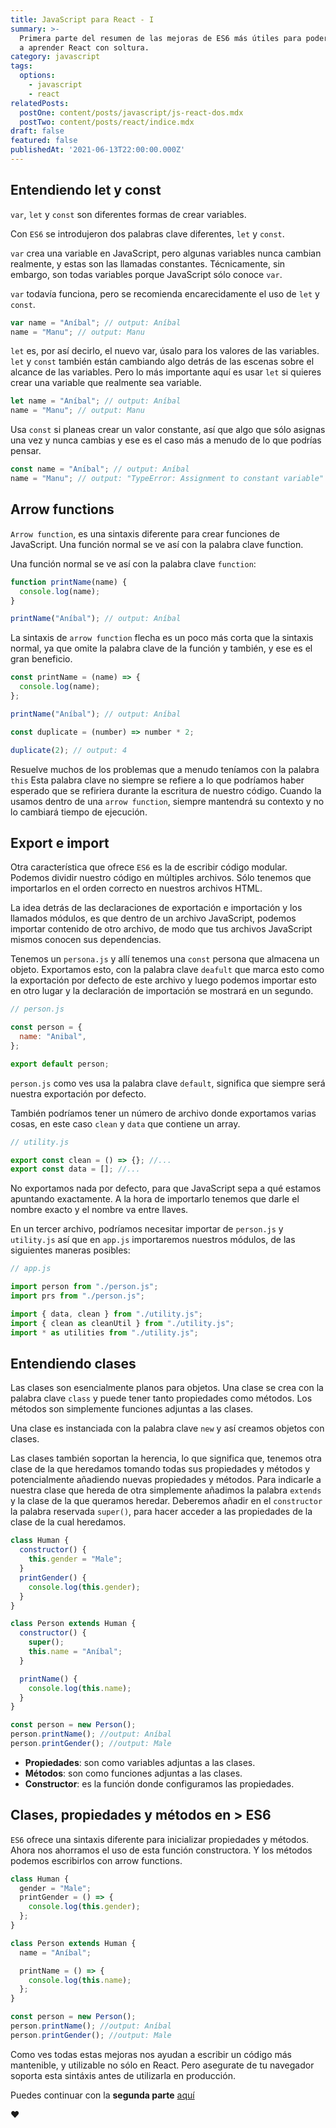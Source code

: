 ```yaml
---
title: JavaScript para React - I
summary: >-
  Primera parte del resumen de las mejoras de ES6 más útiles para poder empezar
  a aprender React con soltura.
category: javascript
tags:
  options:
    - javascript
    - react
relatedPosts:
  postOne: content/posts/javascript/js-react-dos.mdx
  postTwo: content/posts/react/indice.mdx
draft: false
featured: false
publishedAt: '2021-06-13T22:00:00.000Z'
---
```


## Entendiendo let y const

`var`, `let` y `const` son diferentes formas de crear variables.

Con `ES6` se introdujeron dos palabras clave diferentes, `let` y `const`.

`var` crea una variable en JavaScript, pero algunas variables nunca cambian realmente, y estas son las llamadas constantes. Técnicamente, sin embargo, son todas variables porque JavaScript sólo conoce `var`.

`var` todavía funciona, pero se recomienda encarecidamente el uso de `let` y `const`.

```javascript
var name = "Aníbal"; // output: Aníbal
name = "Manu"; // output: Manu
```

`let` es, por así decirlo, el nuevo var, úsalo para los valores de las variables. `let` y `const` también están cambiando algo detrás de las escenas sobre el alcance de las variables. Pero lo más importante aquí es usar `let` si quieres crear una variable que realmente sea variable.

```javascript
let name = "Aníbal"; // output: Aníbal
name = "Manu"; // output: Manu
```

Usa `const` si planeas crear un valor constante, así que algo que sólo asignas una vez y nunca cambias y ese es el caso más a menudo de lo que podrías pensar.

```javascript
const name = "Aníbal"; // output: Aníbal
name = "Manu"; // output: "TypeError: Assignment to constant variable"
```

## Arrow functions

`Arrow function`, es una sintaxis diferente para crear funciones de JavaScript. Una función normal se ve así con la palabra clave function.

Una función normal se ve así con la palabra clave `function`:

```javascript
function printName(name) {
  console.log(name);
}

printName("Aníbal"); // output: Aníbal
```

La sintaxis de `arrow function` flecha es un poco más corta que la sintaxis normal, ya que omite la palabra clave de la función y también, y ese es el gran beneficio.

```javascript
const printName = (name) => {
  console.log(name);
};

printName("Aníbal"); // output: Aníbal
```

```javascript
const duplicate = (number) => number * 2;

duplicate(2); // output: 4
```

Resuelve muchos de los problemas que a menudo teníamos con la palabra `this` Esta palabra clave no siempre se refiere a lo que podríamos haber esperado que se refiriera durante la escritura de nuestro código. Cuando la usamos dentro de una `arrow function`, siempre mantendrá su contexto y no lo cambiará tiempo de ejecución.

## Export e import

Otra característica que ofrece `ES6` es la de escribir código modular. Podemos dividir nuestro código en múltiples archivos. Sólo tenemos que importarlos en el orden correcto en nuestros archivos HTML.

La idea detrás de las declaraciones de exportación e importación y los llamados módulos, es que dentro de un archivo JavaScript, podemos importar contenido de otro archivo, de modo que tus archivos JavaScript mismos conocen sus dependencias.

Tenemos un `persona.js` y allí tenemos una `const` persona que almacena un objeto. Exportamos esto, con la palabra clave `deafult` que marca esto como la exportación por defecto de este archivo y luego podemos importar esto en otro lugar y la declaración de importación se mostrará en un segundo.

```javascript
// person.js

const person = {
  name: "Anibal",
};

export default person;
```

`person.js` como ves usa la palabra clave `default`, significa que siempre será nuestra exportación por defecto.

También podríamos tener un número de archivo donde exportamos varias cosas, en este caso `clean` y `data` que contiene un array.

```javascript
// utility.js

export const clean = () => {}; //...
export const data = []; //...
```

No exportamos nada por defecto, para que JavaScript sepa a qué estamos apuntando exactamente. A la hora de importarlo tenemos que darle el nombre exacto y el nombre va entre llaves.

En un tercer archivo, podríamos necesitar importar de `person.js` y `utility.js` así que en `app.js` importaremos nuestros módulos, de las siguientes maneras posibles:

```javascript
// app.js

import person from "./person.js";
import prs from "./person.js";

import { data, clean } from "./utility.js";
import { clean as cleanUtil } from "./utility.js";
import * as utilities from "./utility.js";
```

## Entendiendo clases

Las clases son esencialmente planos para objetos. Una clase se crea con la palabra clave `class` y puede tener tanto propiedades como métodos. Los métodos son simplemente funciones adjuntas a las clases.

Una clase es instanciada con la palabra clave `new` y así creamos objetos con clases.

Las clases también soportan la herencia, lo que significa que, tenemos otra clase de la que heredamos tomando todas sus propiedades y métodos y potencialmente añadiendo nuevas propiedades y métodos. Para indicarle a nuestra clase que hereda de otra simplemente añadimos la palabra `extends` y la clase de la que queramos heredar. Deberemos añadir en el `constructor` la palabra reservada `super()`, para hacer acceder a las propiedades de la clase de la cual heredamos.

```javascript
class Human {
  constructor() {
    this.gender = "Male";
  }
  printGender() {
    console.log(this.gender);
  }
}

class Person extends Human {
  constructor() {
    super();
    this.name = "Aníbal";
  }

  printName() {
    console.log(this.name);
  }
}

const person = new Person();
person.printName(); //output: Aníbal
person.printGender(); //output: Male
```

* **Propiedades**: son como variables adjuntas a las clases.
* **Métodos**: son como funciones adjuntas a las clases.
* **Constructor**: es la función donde configuramos las propiedades.

## Clases, propiedades y métodos en > ES6

`ES6` ofrece una sintaxis diferente para inicializar propiedades y métodos. Ahora nos ahorramos el uso de esta función constructora. Y los métodos podemos escribirlos con arrow functions.

```javascript
class Human {
  gender = "Male";
  printGender = () => {
    console.log(this.gender);
  };
}

class Person extends Human {
  name = "Aníbal";

  printName = () => {
    console.log(this.name);
  };
}

const person = new Person();
person.printName(); //output: Aníbal
person.printGender(); //output: Male
```

Como ves todas estas mejoras nos ayudan a escribir un código más mantenible, y utilizable no sólo en React. Pero asegurate de tu navegador soporta esta sintáxis antes de utilizarla en producción.

Puedes continuar con la **segunda parte** [aquí](/blog/javascript/js-react-dos "")

❤️
